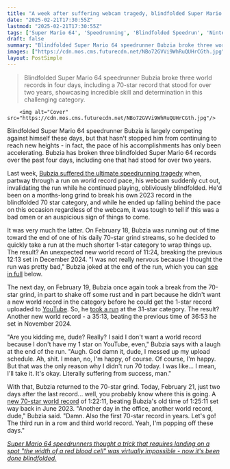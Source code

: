 ```yaml
---
title: "A week after suffering webcam tragedy, blindfolded Super Mario 64 speedrunner casually breaks 3 world records in 4 days: 'Another day in the office, another world record'"
date: "2025-02-21T17:30:55Z"
lastmod: "2025-02-21T17:30:55Z"
tags: ['Super Mario 64', 'Speedrunning', 'Blindfolded Speedrun', 'Nintendo 64', 'Platformer']
draft: false
summary: "Blindfolded Super Mario 64 speedrunner Bubzia broke three world records in four days, including a 70-star record that stood for over two years, showcasing incredible skill and determination in this challenging category."
images: ["https://cdn.mos.cms.futurecdn.net/NBo72GVVi9WhRuQUHrCGth.jpg"]
layout: PostSimple
---
```

> Blindfolded Super Mario 64 speedrunner Bubzia broke three world records in four days, including a 70-star record that stood for over two years, showcasing incredible skill and determination in this challenging category.


        <img alt="Cover" src="https://cdn.mos.cms.futurecdn.net/NBo72GVVi9WhRuQUHrCGth.jpg"/>
        
Blindfolded Super Mario 64 speedrunner Bubzia is largely competing against himself these days, but that hasn't stopped him from continuing to reach new heights - in fact, the pace of his accomplishments has only been accelerating. Bubzia has broken three blindfolded Super Mario 64 records over the past four days, including one that had stood for over two years.

Last week, [Bubzia suffered the ultimate speedrunning tragedy](https://www.gamesradar.com/games/super-mario/blindfolded-super-mario-64-speedrunner-gets-near-world-record-pace-doesnt-realize-the-runs-been-invalidated-by-a-broken-webcam-until-its-already-over/) when, partway through a run on world record pace, his webcam suddenly cut out, invalidating the run while he continued playing, obliviously blindfolded. He'd been on a months-long grind to break his own 2023 record in the blindfolded 70 star category, and while he ended up falling behind the pace on this occasion regardless of the webcam, it was tough to tell if this was a bad omen or an auspicious sign of things to come.

It was very much the latter. On February 18, Bubzia was running out of time toward the end of one of his daily 70-star grind streams, so he decided to quickly take a run at the much shorter 1-star category to wrap things up. The result? An unexpected new world record of 11:24, breaking the previous 12:13 set in December 2024. "I was not really nervous because I thought the run was pretty bad," Bubzia joked at the end of the run, which you can [see in full](https://www.youtube.com/watch?v=8cydZFP7Els) below.

The next day, on February 19, Bubzia once again took a break from the 70-star grind, in part to shake off some rust and in part because he didn't want a new world record in the category before he could get the 1-star record uploaded to [YouTube](https://www.gamesradar.com/tag/youtube/). So, he [took a run](https://www.youtube.com/live/ijajW3eixi0?si=t7cYJBSnXt0GJUMb&t=6402) at the 31-star category. The result? Another new world record - a 35:13, beating the previous time of 36:53 he set in November 2024.

"Are you kidding me, dude? Really? I said I don't want a world record because I don't have my 1 star on YouTube, even," Bubzia says with a laugh at the end of the run. "Augh. God damn it, dude, I messed up my upload schedule. Ah, shit. I mean, no, I'm happy, of course. Of course, I'm happy. But that was the only reason why I didn't run 70 today. I was like... I mean, I'll take it. It's okay. Literally suffering from success, man."

With that, Bubzia returned to the 70-star grind. Today, February 21, just two days after the last record... well, you probably know where this is going. A [new 70-star world record](https://www.youtube.com/live/VcsaGYvOOkw?si=4y9FlAFBDdOffXEY) of 1:22:11, beating Bubzia's old time of 1:25:11 set way back in June 2023. "Another day in the office, another world record, dude," Bubzia said. "Damn. Also the first 70-star record in years. Let's go! The third run in a row and third world record. Yeah, I'm popping off these days."

[<em>Super Mario 64 speedrunners thought a trick that requires landing on a spot "the width of a red blood cell" was virtually impossible - now it's been done blindfolded.</em>](https://www.gamesradar.com/games/super-mario/super-mario-64-speedrunners-thought-a-trick-that-requires-landing-on-a-spot-the-width-of-a-red-blood-cell-was-virtually-impossible-now-its-been-done-blindfolded/)
        